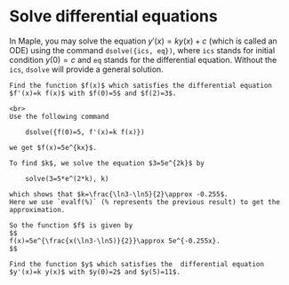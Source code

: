 # Solve differential equations

In Maple, you may solve the equation $y'(x)=k y(x) + c$ (which is called an ODE) using the command `dsolve({ics, eq})`, where `ics` stands for initial condition $y(0)=c$ and `eq` stands for the differential equation. Without the `ics`, `dsolve` will provide a general solution.

```example
Find the function $f(x)$ which satisfies the differential equation $f'(x)=k f(x)$ with $f(0)=5$ and $f(2)=3$.

```

```solution
<br>
Use the following command

    dsolve({f(0)=5, f'(x)=k f(x)})

we get $f(x)=5e^{kx}$.

To find $k$, we solve the equation $3=5e^{2k}$ by

    solve(3=5*e^(2*k), k)

which shows that $k=\frac{\ln3-\ln5}{2}\approx -0.255$.
Here we use `evalf(%)` (% represents the previous result) to get the approximation.

So the function $f$ is given by
$$
f(x)=5e^{\frac{x(\ln3-\ln5)}{2}}\approx 5e^{-0.255x}.
$$

```

```exercise

Find the function $y$ which satisfies the  differential equation $y'(x)=k y(x)$ with $y(0)=2$ and $y(5)=11$.

```

